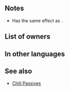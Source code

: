 {{Weapon Infobox
|tagid=SID_鏑矢
|weaponType=Bow
|weaponName=Kabura Ya
|might=8
|range=2
|effectiveness=flying
|effect=Effective against flying foes. At start of turn, inflicts Spd-7 on foe on the enemy team with the highest Spd through its next action.
|cost=200
|exclusive=0
|userVersion1=Bow
|userVersion2=Arrow
|statModifiers=0,8,0,0,0
|next=Kabura Ya+
|promotionRarity=5
|promotionTier=1
|required=Steel Bow
|properties=
}}
==Notes==
* Has the same effect as {{St|Chill Spd 3}}.
{{Effective damage bonus|flying}}
{{Penalties}}
{{SelectStat}}
==List of owners==
{{Skill Hero List}}
==In other languages==
{{OtherLanguages
|japanese=鏑矢
|german=Kabura Ya
|spanishEU=Kabura Ya
|spanishLA=Kabura Ya
|french=Kabura Ya
|italian=Kabura Ya
|chineseTW=鳴鏑
|portuguese=Kabura Ya
}}
==See also==
* [[Chill Passives]]
{{Weapons Navbox}}